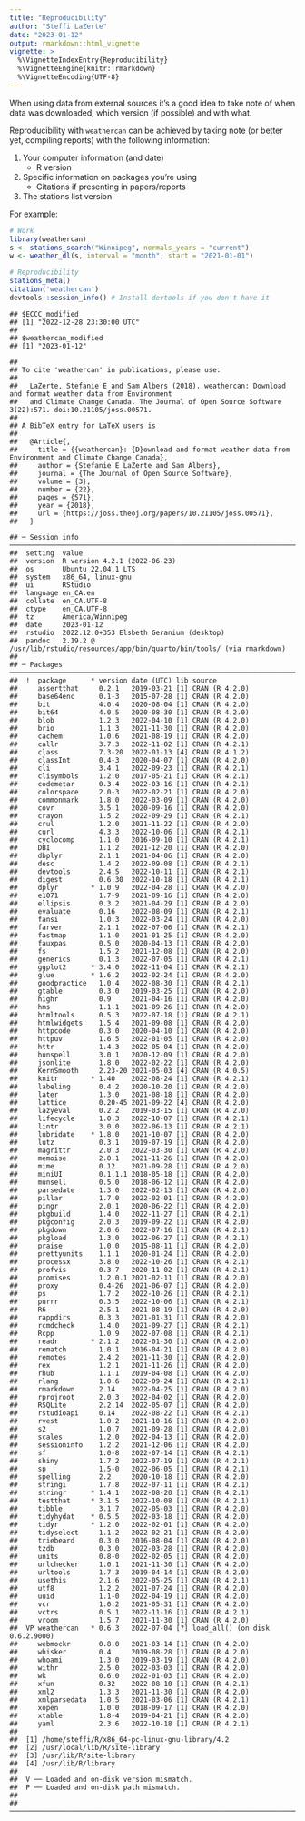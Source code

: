 ```yaml
---
title: "Reproducibility"
author: "Steffi LaZerte"
date: "2023-01-12"
output: rmarkdown::html_vignette
vignette: >
  %\VignetteIndexEntry{Reproducibility}
  %\VignetteEngine{knitr::rmarkdown}
  %\VignetteEncoding{UTF-8}
---
```




When using data from external sources it's a good idea to take note of when data
was downloaded, which version (if possible) and with what. 

Reproducibility with `weathercan` can be achieved by taking note (or better yet, 
compiling reports) with the following information:

1. Your computer information (and date)
    - R version
2. Specific information on packages you're using
    - Citations if presenting in papers/reports
3. The stations list version

For example:


```r
# Work
library(weathercan)
s <- stations_search("Winnipeg", normals_years = "current")
w <- weather_dl(s, interval = "month", start = "2021-01-01")

# Reproducibility
stations_meta()
citation('weathercan')
devtools::session_info() # Install devtools if you don't have it
```



```
## $ECCC_modified
## [1] "2022-12-28 23:30:00 UTC"
## 
## $weathercan_modified
## [1] "2023-01-12"
```

```
## 
## To cite 'weathercan' in publications, please use:
## 
##   LaZerte, Stefanie E and Sam Albers (2018). weathercan: Download and format weather data from Environment
##   and Climate Change Canada. The Journal of Open Source Software 3(22):571. doi:10.21105/joss.00571.
## 
## A BibTeX entry for LaTeX users is
## 
##   @Article{,
##     title = {{weathercan}: {D}ownload and format weather data from Environment and Climate Change Canada},
##     author = {Stefanie E LaZerte and Sam Albers},
##     journal = {The Journal of Open Source Software},
##     volume = {3},
##     number = {22},
##     pages = {571},
##     year = {2018},
##     url = {https://joss.theoj.org/papers/10.21105/joss.00571},
##   }
```

```
## ─ Session info ──────────────────────────────────────────────────────────────────────────────────────────────────────
##  setting  value
##  version  R version 4.2.1 (2022-06-23)
##  os       Ubuntu 22.04.1 LTS
##  system   x86_64, linux-gnu
##  ui       RStudio
##  language en_CA:en
##  collate  en_CA.UTF-8
##  ctype    en_CA.UTF-8
##  tz       America/Winnipeg
##  date     2023-01-12
##  rstudio  2022.12.0+353 Elsbeth Geranium (desktop)
##  pandoc   2.19.2 @ /usr/lib/rstudio/resources/app/bin/quarto/bin/tools/ (via rmarkdown)
## 
## ─ Packages ──────────────────────────────────────────────────────────────────────────────────────────────────────────
##  !  package      * version date (UTC) lib source
##     assertthat     0.2.1   2019-03-21 [1] CRAN (R 4.2.0)
##     base64enc      0.1-3   2015-07-28 [1] CRAN (R 4.2.0)
##     bit            4.0.4   2020-08-04 [1] CRAN (R 4.2.0)
##     bit64          4.0.5   2020-08-30 [1] CRAN (R 4.2.0)
##     blob           1.2.3   2022-04-10 [1] CRAN (R 4.2.0)
##     brio           1.1.3   2021-11-30 [1] CRAN (R 4.2.0)
##     cachem         1.0.6   2021-08-19 [1] CRAN (R 4.2.0)
##     callr          3.7.3   2022-11-02 [1] CRAN (R 4.2.1)
##     class          7.3-20  2022-01-13 [4] CRAN (R 4.1.2)
##     classInt       0.4-3   2020-04-07 [1] CRAN (R 4.2.0)
##     cli            3.4.1   2022-09-23 [1] CRAN (R 4.2.1)
##     clisymbols     1.2.0   2017-05-21 [1] CRAN (R 4.2.1)
##     codemetar      0.3.4   2022-03-16 [1] CRAN (R 4.2.1)
##     colorspace     2.0-3   2022-02-21 [1] CRAN (R 4.2.0)
##     commonmark     1.8.0   2022-03-09 [1] CRAN (R 4.2.0)
##     covr           3.5.1   2020-09-16 [1] CRAN (R 4.2.0)
##     crayon         1.5.2   2022-09-29 [1] CRAN (R 4.2.1)
##     crul           1.2.0   2021-11-22 [1] CRAN (R 4.2.0)
##     curl           4.3.3   2022-10-06 [1] CRAN (R 4.2.1)
##     cyclocomp      1.1.0   2016-09-10 [1] CRAN (R 4.2.1)
##     DBI            1.1.2   2021-12-20 [1] CRAN (R 4.2.0)
##     dbplyr         2.1.1   2021-04-06 [1] CRAN (R 4.2.0)
##     desc           1.4.2   2022-09-08 [1] CRAN (R 4.2.1)
##     devtools       2.4.5   2022-10-11 [1] CRAN (R 4.2.1)
##     digest         0.6.30  2022-10-18 [1] CRAN (R 4.2.1)
##     dplyr        * 1.0.9   2022-04-28 [1] CRAN (R 4.2.0)
##     e1071          1.7-9   2021-09-16 [1] CRAN (R 4.2.0)
##     ellipsis       0.3.2   2021-04-29 [1] CRAN (R 4.2.0)
##     evaluate       0.16    2022-08-09 [1] CRAN (R 4.2.1)
##     fansi          1.0.3   2022-03-24 [1] CRAN (R 4.2.0)
##     farver         2.1.1   2022-07-06 [1] CRAN (R 4.2.1)
##     fastmap        1.1.0   2021-01-25 [1] CRAN (R 4.2.0)
##     fauxpas        0.5.0   2020-04-13 [1] CRAN (R 4.2.0)
##     fs             1.5.2   2021-12-08 [1] CRAN (R 4.2.0)
##     generics       0.1.3   2022-07-05 [1] CRAN (R 4.2.1)
##     ggplot2      * 3.4.0   2022-11-04 [1] CRAN (R 4.2.1)
##     glue         * 1.6.2   2022-02-24 [1] CRAN (R 4.2.0)
##     goodpractice   1.0.4   2022-08-30 [1] CRAN (R 4.2.1)
##     gtable         0.3.0   2019-03-25 [1] CRAN (R 4.2.0)
##     highr          0.9     2021-04-16 [1] CRAN (R 4.2.0)
##     hms            1.1.1   2021-09-26 [1] CRAN (R 4.2.0)
##     htmltools      0.5.3   2022-07-18 [1] CRAN (R 4.2.1)
##     htmlwidgets    1.5.4   2021-09-08 [1] CRAN (R 4.2.0)
##     httpcode       0.3.0   2020-04-10 [1] CRAN (R 4.2.0)
##     httpuv         1.6.5   2022-01-05 [1] CRAN (R 4.2.0)
##     httr           1.4.3   2022-05-04 [1] CRAN (R 4.2.0)
##     hunspell       3.0.1   2020-12-09 [1] CRAN (R 4.2.0)
##     jsonlite       1.8.0   2022-02-22 [1] CRAN (R 4.2.0)
##     KernSmooth     2.23-20 2021-05-03 [4] CRAN (R 4.0.5)
##     knitr        * 1.40    2022-08-24 [1] CRAN (R 4.2.1)
##     labeling       0.4.2   2020-10-20 [1] CRAN (R 4.2.0)
##     later          1.3.0   2021-08-18 [1] CRAN (R 4.2.0)
##     lattice        0.20-45 2021-09-22 [4] CRAN (R 4.2.0)
##     lazyeval       0.2.2   2019-03-15 [1] CRAN (R 4.2.0)
##     lifecycle      1.0.3   2022-10-07 [1] CRAN (R 4.2.1)
##     lintr          3.0.0   2022-06-13 [1] CRAN (R 4.2.1)
##     lubridate    * 1.8.0   2021-10-07 [1] CRAN (R 4.2.0)
##     lutz           0.3.1   2019-07-19 [1] CRAN (R 4.2.0)
##     magrittr       2.0.3   2022-03-30 [1] CRAN (R 4.2.0)
##     memoise        2.0.1   2021-11-26 [1] CRAN (R 4.2.0)
##     mime           0.12    2021-09-28 [1] CRAN (R 4.2.0)
##     miniUI         0.1.1.1 2018-05-18 [1] CRAN (R 4.2.0)
##     munsell        0.5.0   2018-06-12 [1] CRAN (R 4.2.0)
##     parsedate      1.3.0   2022-02-13 [1] CRAN (R 4.2.0)
##     pillar         1.7.0   2022-02-01 [1] CRAN (R 4.2.0)
##     pingr          2.0.1   2020-06-22 [1] CRAN (R 4.2.0)
##     pkgbuild       1.4.0   2022-11-27 [1] CRAN (R 4.2.1)
##     pkgconfig      2.0.3   2019-09-22 [1] CRAN (R 4.2.0)
##     pkgdown        2.0.6   2022-07-16 [1] CRAN (R 4.2.1)
##     pkgload        1.3.0   2022-06-27 [1] CRAN (R 4.2.1)
##     praise         1.0.0   2015-08-11 [1] CRAN (R 4.2.0)
##     prettyunits    1.1.1   2020-01-24 [1] CRAN (R 4.2.0)
##     processx       3.8.0   2022-10-26 [1] CRAN (R 4.2.1)
##     profvis        0.3.7   2020-11-02 [1] CRAN (R 4.2.1)
##     promises       1.2.0.1 2021-02-11 [1] CRAN (R 4.2.0)
##     proxy          0.4-26  2021-06-07 [1] CRAN (R 4.2.0)
##     ps             1.7.2   2022-10-26 [1] CRAN (R 4.2.1)
##     purrr          0.3.5   2022-10-06 [1] CRAN (R 4.2.1)
##     R6             2.5.1   2021-08-19 [1] CRAN (R 4.2.0)
##     rappdirs       0.3.3   2021-01-31 [1] CRAN (R 4.2.0)
##     rcmdcheck      1.4.0   2021-09-27 [1] CRAN (R 4.2.1)
##     Rcpp           1.0.9   2022-07-08 [1] CRAN (R 4.2.1)
##     readr        * 2.1.2   2022-01-30 [1] CRAN (R 4.2.0)
##     rematch        1.0.1   2016-04-21 [1] CRAN (R 4.2.0)
##     remotes        2.4.2   2021-11-30 [1] CRAN (R 4.2.0)
##     rex            1.2.1   2021-11-26 [1] CRAN (R 4.2.0)
##     rhub           1.1.1   2019-04-08 [1] CRAN (R 4.2.0)
##     rlang          1.0.6   2022-09-24 [1] CRAN (R 4.2.1)
##     rmarkdown      2.14    2022-04-25 [1] CRAN (R 4.2.0)
##     rprojroot      2.0.3   2022-04-02 [1] CRAN (R 4.2.0)
##     RSQLite        2.2.14  2022-05-07 [1] CRAN (R 4.2.0)
##     rstudioapi     0.14    2022-08-22 [1] CRAN (R 4.2.1)
##     rvest          1.0.2   2021-10-16 [1] CRAN (R 4.2.0)
##     s2             1.0.7   2021-09-28 [1] CRAN (R 4.2.0)
##     scales         1.2.0   2022-04-13 [1] CRAN (R 4.2.0)
##     sessioninfo    1.2.2   2021-12-06 [1] CRAN (R 4.2.0)
##     sf             1.0-8   2022-07-14 [1] CRAN (R 4.2.1)
##     shiny          1.7.2   2022-07-19 [1] CRAN (R 4.2.1)
##     sp             1.5-0   2022-06-05 [1] CRAN (R 4.2.1)
##     spelling       2.2     2020-10-18 [1] CRAN (R 4.2.0)
##     stringi        1.7.8   2022-07-11 [1] CRAN (R 4.2.1)
##     stringr      * 1.4.1   2022-08-20 [1] CRAN (R 4.2.1)
##     testthat     * 3.1.5   2022-10-08 [1] CRAN (R 4.2.1)
##     tibble         3.1.7   2022-05-03 [1] CRAN (R 4.2.0)
##     tidyhydat    * 0.5.5   2022-03-18 [1] CRAN (R 4.2.0)
##     tidyr        * 1.2.0   2022-02-01 [1] CRAN (R 4.2.0)
##     tidyselect     1.1.2   2022-02-21 [1] CRAN (R 4.2.0)
##     triebeard      0.3.0   2016-08-04 [1] CRAN (R 4.2.0)
##     tzdb           0.3.0   2022-03-28 [1] CRAN (R 4.2.0)
##     units          0.8-0   2022-02-05 [1] CRAN (R 4.2.0)
##     urlchecker     1.0.1   2021-11-30 [1] CRAN (R 4.2.0)
##     urltools       1.7.3   2019-04-14 [1] CRAN (R 4.2.0)
##     usethis        2.1.6   2022-05-25 [1] CRAN (R 4.2.1)
##     utf8           1.2.2   2021-07-24 [1] CRAN (R 4.2.0)
##     uuid           1.1-0   2022-04-19 [1] CRAN (R 4.2.0)
##     vcr            1.0.2   2021-05-31 [1] CRAN (R 4.2.0)
##     vctrs          0.5.1   2022-11-16 [1] CRAN (R 4.2.1)
##     vroom          1.5.7   2021-11-30 [1] CRAN (R 4.2.0)
##  VP weathercan   * 0.6.3   2022-07-04 [?] load_all() (on disk 0.6.2.9000)
##     webmockr       0.8.0   2021-03-14 [1] CRAN (R 4.2.0)
##     whisker        0.4     2019-08-28 [1] CRAN (R 4.2.0)
##     whoami         1.3.0   2019-03-19 [1] CRAN (R 4.2.0)
##     withr          2.5.0   2022-03-03 [1] CRAN (R 4.2.0)
##     wk             0.6.0   2022-01-03 [1] CRAN (R 4.2.0)
##     xfun           0.32    2022-08-10 [1] CRAN (R 4.2.1)
##     xml2           1.3.3   2021-11-30 [1] CRAN (R 4.2.0)
##     xmlparsedata   1.0.5   2021-03-06 [1] CRAN (R 4.2.1)
##     xopen          1.0.0   2018-09-17 [1] CRAN (R 4.2.0)
##     xtable         1.8-4   2019-04-21 [1] CRAN (R 4.2.0)
##     yaml           2.3.6   2022-10-18 [1] CRAN (R 4.2.1)
## 
##  [1] /home/steffi/R/x86_64-pc-linux-gnu-library/4.2
##  [2] /usr/local/lib/R/site-library
##  [3] /usr/lib/R/site-library
##  [4] /usr/lib/R/library
## 
##  V ── Loaded and on-disk version mismatch.
##  P ── Loaded and on-disk path mismatch.
## 
## ─────────────────────────────────────────────────────────────────────────────────────────────────────────────────────
```
